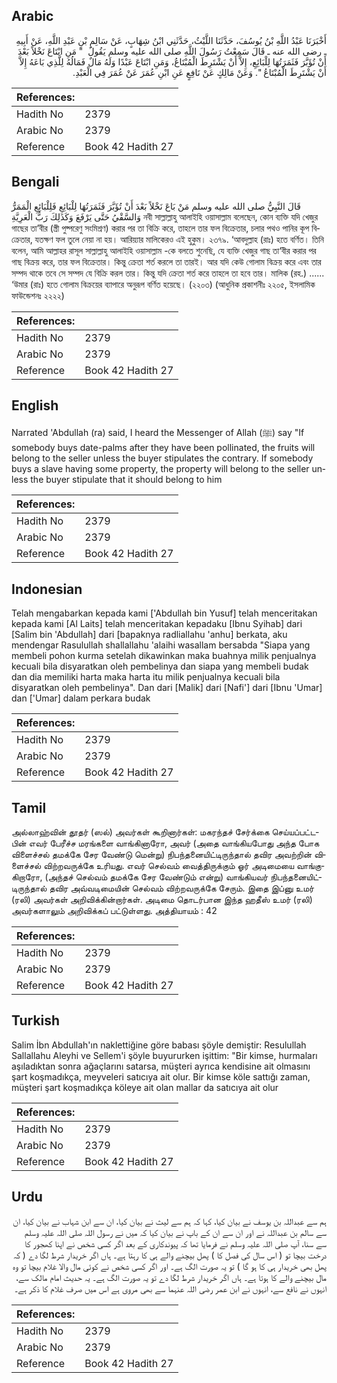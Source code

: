 ## Arabic


<div dir="rtl" lang="ar" style={{fontSize:'larger',backgroundColor:'#f8f9fa',padding:20}}>
أَخْبَرَنَا عَبْدُ اللَّهِ بْنُ يُوسُفَ، حَدَّثَنَا اللَّيْثُ، حَدَّثَنِي ابْنُ شِهَابٍ، عَنْ سَالِمِ بْنِ عَبْدِ اللَّهِ، عَنْ أَبِيهِ ـ رضى الله عنه ـ قَالَ سَمِعْتُ رَسُولَ اللَّهِ صلى الله عليه وسلم يَقُولُ ‏ "‏ مَنِ ابْتَاعَ نَخْلاً بَعْدَ أَنْ تُؤَبَّرَ فَثَمَرَتُهَا لِلْبَائِعِ، إِلاَّ أَنْ يَشْتَرِطَ الْمُبْتَاعُ، وَمَنِ ابْتَاعَ عَبْدًا وَلَهُ مَالٌ فَمَالُهُ لِلَّذِي بَاعَهُ إِلاَّ أَنْ يَشْتَرِطَ الْمُبْتَاعُ ‏"‏‏.‏ وَعَنْ مَالِكٍ عَنْ نَافِعٍ عَنِ ابْنِ عُمَرَ عَنْ عُمَرَ فِي الْعَبْدِ‏.‏
</div>
<div style={{backgroundColor:'#f8f9fa',padding:20, marginBottom: 10}}><table> <thead> <tr> <th>References:</th> <th></th> </tr> </thead> <tbody><tr><td>Hadith No</td><td>2379</td></tr><tr><td>Arabic No</td><td>2379</td></tr><tr><td>Reference</td><td>Book 42 Hadith 27</td></tr></tbody></table></div>

## Bengali


<div dir="ltr" lang="bn" style={{fontSize:'larger',backgroundColor:'#f8f9fa',padding:20}}>
قَالَ النَّبِيُّ صلى الله عليه وسلم مَنْ بَاعَ نَخْلاً بَعْدَ أَنْ تُؤَبَّرَ فَثَمَرَتُهَا لِلْبَائِعِ فَلِلْبَائِعِ الْمَمَرُّ وَالسَّقْيُ حَتَّى يَرْفَعَ وَكَذَلِكَ رَبُّ الْعَرِيَّةِ নবী সাল্লাল্লাহু আলাইহি ওয়াসাল্লাম বলেছেন, কোন ব্যক্তি যদি খেজুর গাছের তা’বীর (স্ত্রী পুষ্পরেণু সংমিশ্রণ) করার পর তা বিক্রি করে, তাহলে তার ফল বিক্রেতার, চলার পথও পানির কূপ বিক্রেতার, যতক্ষণ ফল তুলে নেয়া না হয়। আরিয়্যার মালিকেরও এই হুকুম। ২৩৭৯. ‘আবদুল্লাহ (রাঃ) হতে বর্ণিত। তিনি বলেন, আমি আল্লাহর রাসূল সাল্লাল্লাহু আলাইহি ওয়াসাল্লাম -কে বলতে শুনেছি, যে ব্যক্তি খেজুর গাছ তা‘বীর করার পর গাছ বিক্রয় করে, তার ফল বিক্রেতার। কিন্তু ক্রেতা শর্ত করলে তা তারই। আর যদি কেউ গোলাম বিক্রয় করে এবং তার সম্পদ থাকে তবে সে সম্পদ যে বিক্রি করল তার। কিন্তু যদি ক্রেতা শর্ত করে তাহলে তা হবে তার। মালিক (রহ.) ...... ‘উমার (রাঃ) হতে গোলাম বিক্রয়ের ব্যাপারে অনুরূপ বর্ণিত হয়েছে। (২২০৩) (আধুনিক প্রকাশনীঃ ২২০৫, ইসলামিক ফাউন্ডেশনঃ ২২২২)
</div>
<div style={{backgroundColor:'#f8f9fa',padding:20, marginBottom: 10}}><table> <thead> <tr> <th>References:</th> <th></th> </tr> </thead> <tbody><tr><td>Hadith No</td><td>2379</td></tr><tr><td>Arabic No</td><td>2379</td></tr><tr><td>Reference</td><td>Book 42 Hadith 27</td></tr></tbody></table></div>

## English


<div dir="ltr" lang="en" style={{fontSize:'larger',backgroundColor:'#f8f9fa',padding:20}}>
Narrated 'Abdullah (ra) said, I heard the Messenger of Allah (ﷺ) say "If somebody buys date-palms after they have been pollinated, the fruits will belong to the seller unless the buyer stipulates the contrary. If somebody buys a slave having some property, the property will belong to the seller unless the buyer stipulate that it should belong to him
</div>
<div style={{backgroundColor:'#f8f9fa',padding:20, marginBottom: 10}}><table> <thead> <tr> <th>References:</th> <th></th> </tr> </thead> <tbody><tr><td>Hadith No</td><td>2379</td></tr><tr><td>Arabic No</td><td>2379</td></tr><tr><td>Reference</td><td>Book 42 Hadith 27</td></tr></tbody></table></div>

## Indonesian


<div dir="ltr" lang="id" style={{fontSize:'larger',backgroundColor:'#f8f9fa',padding:20}}>
Telah mengabarkan kepada kami ['Abdullah bin Yusuf] telah menceritakan kepada kami [Al Laits] telah menceritakan kepadaku [Ibnu Syihab] dari [Salim bin 'Abdullah] dari [bapaknya radliallahu 'anhu] berkata, aku mendengar Rasulullah shallallahu 'alaihi wasallam bersabda "Siapa yang membeli pohon kurma setelah dikawinkan maka buahnya milik penjualnya kecuali bila disyaratkan oleh pembelinya dan siapa yang membeli budak dan dia memiliki harta maka harta itu milik penjualnya kecuali bila disyaratkan oleh pembelinya". Dan dari [Malik] dari [Nafi'] dari [Ibnu 'Umar] dan ['Umar] dalam perkara budak
</div>
<div style={{backgroundColor:'#f8f9fa',padding:20, marginBottom: 10}}><table> <thead> <tr> <th>References:</th> <th></th> </tr> </thead> <tbody><tr><td>Hadith No</td><td>2379</td></tr><tr><td>Arabic No</td><td>2379</td></tr><tr><td>Reference</td><td>Book 42 Hadith 27</td></tr></tbody></table></div>

## Tamil


<div dir="ltr" lang="ta" style={{fontSize:'larger',backgroundColor:'#f8f9fa',padding:20}}>
அல்லாஹ்வின் தூதர் (ஸல்) அவர்கள் கூறினார்கள்: மகரந்தச் சேர்க்கை செய்யப்பட்டபின் எவர் பேரீச்ச மரங்களை வாங்கினாரோ, அவர் (அதை வாங்கியபோது அந்த போக விளைச்சல் தமக்கே சேர வேண்டு மென்று) நிபந்தனையிட்டிருந்தால் தவிர அவற்றின் விளைச்சல் விற்றவருக்கே உரியது. எவர் செல்வம் வைத்திருக்கும் ஓர் அடிமையை வாங்குகிறாரோ, (அந்தச் செல்வம் தமக்கே சேர வேண்டும் என்று) வாங்கியவர் நிபந்தனையிட்டிருந்தால் தவிர அவ்வடிமையின் செல்வம் விற்றவருக்கே சேரும். இதை இப்னு உமர் (ரலி) அவர்கள் அறிவிக்கின்றார்கள். அடிமை தொடர்பான இந்த ஹதீஸ் உமர் (ரலி) அவர்களாலும் அறிவிக்கப் பட்டுள்ளது. அத்தியாயம் : 42
</div>
<div style={{backgroundColor:'#f8f9fa',padding:20, marginBottom: 10}}><table> <thead> <tr> <th>References:</th> <th></th> </tr> </thead> <tbody><tr><td>Hadith No</td><td>2379</td></tr><tr><td>Arabic No</td><td>2379</td></tr><tr><td>Reference</td><td>Book 42 Hadith 27</td></tr></tbody></table></div>

## Turkish


<div dir="ltr" lang="tr" style={{fontSize:'larger',backgroundColor:'#f8f9fa',padding:20}}>
Salim İbn Abdullah'ın naklettiğine göre babası şöyle demiştir: Resulullah Sallallahu Aleyhi ve Sellem'i şöyle buyururken işittim: "Bir kimse, hurmaları aşıladıktan sonra ağaçlarını satarsa, müşteri ayrıca kendisine ait olmasını şart koşmadıkça, meyveleri satıcıya ait olur. Bir kimse köle sattığı zaman, müşteri şart koşmadıkça köleye ait olan mallar da satıcıya ait olur
</div>
<div style={{backgroundColor:'#f8f9fa',padding:20, marginBottom: 10}}><table> <thead> <tr> <th>References:</th> <th></th> </tr> </thead> <tbody><tr><td>Hadith No</td><td>2379</td></tr><tr><td>Arabic No</td><td>2379</td></tr><tr><td>Reference</td><td>Book 42 Hadith 27</td></tr></tbody></table></div>

## Urdu


<div dir="rtl" lang="ur" style={{fontSize:'larger',backgroundColor:'#f8f9fa',padding:20}}>
ہم سے عبداللہ بن یوسف نے بیان کیا، کہا کہ ہم سے لیث نے بیان کیا، ان سے ابن شہاب نے بیان کیا، ان سے سالم بن عبداللہ نے اور ان سے ان کے باپ نے بیان کیا کہ میں نے رسول اللہ صلی اللہ علیہ وسلم سے سنا، آپ صلی اللہ علیہ وسلم نے فرمایا تھا کہ پیوندکاری کے بعد اگر کسی شخص نے اپنا کھجور کا درخت بیچا تو ( اس سال کی فصل کا ) پھل بیچنے والے ہی کا رہتا ہے۔ ہاں اگر خریدار شرط لگا دے ( کہ پھل بھی خریدار ہی کا ہو گا ) تو یہ صورت الگ ہے۔ اور اگر کسی شخص نے کوئی مال والا غلام بیچا تو وہ مال بیچنے والے کا ہوتا ہے۔ ہاں اگر خریدار شرط لگا دے تو یہ صورت الگ ہے۔ یہ حدیث امام مالک سے، انہوں نے نافع سے، انہوں نے ابن عمر رضی اللہ عنہما سے بھی مروی ہے اس میں صرف غلام کا ذکر ہے۔
</div>
<div style={{backgroundColor:'#f8f9fa',padding:20, marginBottom: 10}}><table> <thead> <tr> <th>References:</th> <th></th> </tr> </thead> <tbody><tr><td>Hadith No</td><td>2379</td></tr><tr><td>Arabic No</td><td>2379</td></tr><tr><td>Reference</td><td>Book 42 Hadith 27</td></tr></tbody></table></div>
